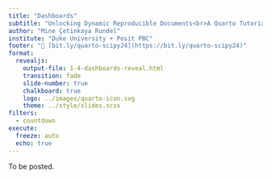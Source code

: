 ```yaml
---
title: "Dashboards"
subtitle: "Unlocking Dynamic Reproducible Documents<br>A Quarto Tutorial for Scientific Communication"
author: "Mine Çetinkaya Rundel"
institute: "Duke University + Posit PBC"
footer: "🔗 [bit.ly/quarto-scipy24](https://bit.ly/quarto-scipy24)"
format:
  revealjs:
    output-file: 1-4-dashboards-reveal.html
    transition: fade
    slide-number: true
    chalkboard: true
    logo: ../images/quarto-icon.svg
    theme: ../style/slides.scss
filters: 
  - countdown
execute:
  freeze: auto
  echo: true
---
```


To be posted.
